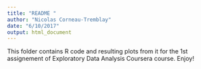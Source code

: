 ```yaml
---
title: "README "
author: "Nicolas Corneau-Tremblay"
date: "6/10/2017"
output: html_document
---
```

This folder contains R code and resulting plots from it for the 1st assignement of Exploratory Data Analysis Coursera course. Enjoy!